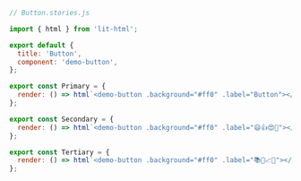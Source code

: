 ```js
// Button.stories.js

import { html } from 'lit-html';

export default {
  title: 'Button',
  component: 'demo-button',
};

export const Primary = {
  render: () => html`<demo-button .background="#ff0" .label="Button"></demo-button>`,
};

export const Secondary = {
  render: () => html`<demo-button .background="#ff0" .label="😄👍😍💯"></demo-button>`,
};

export const Tertiary = {
  render: () => html`<demo-button .background="#ff0" .label="📚📕📈🤓"></demo-button>`,
};
```
